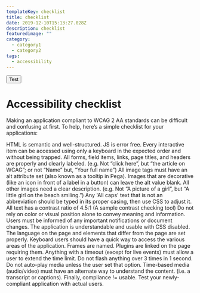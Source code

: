 ```yaml
---
templateKey: checklist
title: checklist
date: 2019-12-10T15:13:27.028Z
description: checklist
featuredimage: ""
category:
  - category1
  - category2
tags:
  - accessibility
---
```


<Avatar label="Alan Trefler" size="small" />
<Avatar label="Max DeAngelis" size="medium" />
<Avatar label="Matthew Williamson" size="large" />
<Button variant=''>Test</Button>

# Accessibility checklist

Making an application compliant to WCAG 2 AA standards can be difficult and confusing at first. To help, here’s a simple checklist for your applications:

HTML is semantic and well-structured. JS is error free.
Every interactive item can be accessed using only a keyboard in the expected order and without being trapped.
All forms, field items, links, page titles, and headers are properly and clearly labeled. (e.g. Not “click here”, but “the article on WCAG”; or not “Name” but, “Your full name”)
All image tags must have an alt attribute set (also known as a tooltip in Pega). Images that are decorative (like an icon in front of a label in a button) can leave the alt value blank. All other images need a clear description. (e.g. Not “A picture of a girl”, but “A little girl on the beach smiling.”)
Any 'All caps' text that is not an abbreviation should be typed in its proper casing, then use CSS to adjust it.
All text has a contrast ratio of 4.5:1 (A sample contrast checking tool)
Do not rely on color or visual position alone to convey meaning and information.
Users must be informed of any important notifications or document changes.
The application is understandable and usable with CSS disabled.
The language on the page and elements that differ from the page are set properly.
Keyboard users should have a quick way to access the various areas of the application.
Frames are named.
Plugins are linked on the page requiring them.
Anything with a timeout (except for live events) must allow a user to extend the time limit.
Do not flash anything over 3 times in 1 second.
Do not auto-play media unless the user set that option.
Time-based media (audio/video) must have an alternate way to understand the content. (i.e. a transcript or captions).
Finally, compliance != usable. Test your newly-compliant application with actual users.
